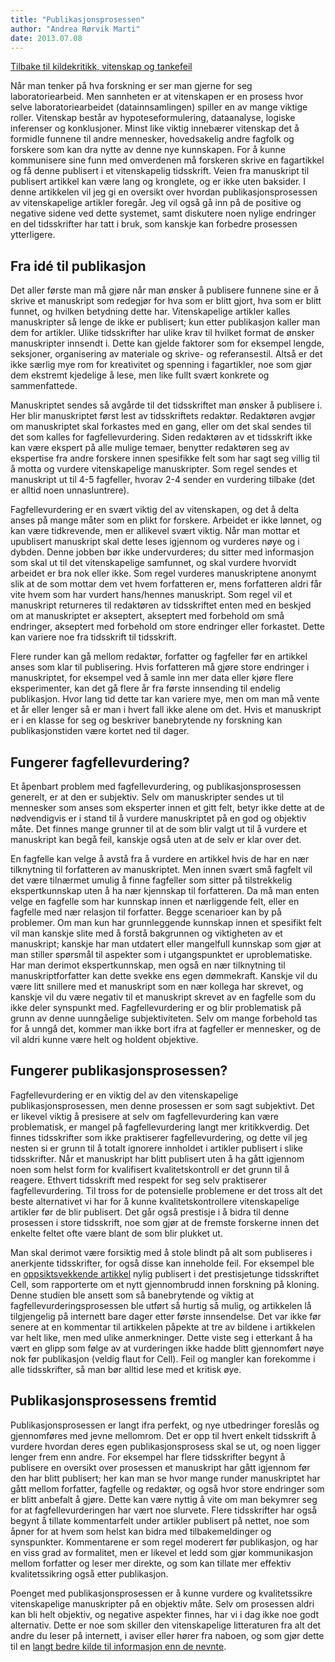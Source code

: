 ```yaml
---
title: "Publikasjonsprosessen"
author: "Andrea Rørvik Marti"
date: 2013.07.08
---
```


[Tilbake til kildekritikk, vitenskap og tankefeil](../../kildekritikk.qmd)

Når man tenker på hva forskning er ser man gjerne for seg laboratoriearbeid. Men sannheten er at vitenskapen er en prosess hvor selve laboratoriearbeidet (datainnsamlingen) spiller en av mange viktige roller. Vitenskap består av hypoteseformulering, dataanalyse, logiske inferenser og konklusjoner. Minst like viktig innebærer vitenskap det å formidle funnene til andre mennesker, hovedsakelig andre fagfolk og forskere som kan dra nytte av denne nye kunnskapen. For å kunne kommunisere sine funn med omverdenen må forskeren skrive en fagartikkel og få denne publisert i et vitenskapelig tidsskrift. Veien fra manuskript til publisert artikkel kan være lang og kronglete, og er ikke uten baksider. I denne artikkelen vil jeg gi en oversikt over hvordan publikasjonsprosessen av vitenskapelige artikler foregår. Jeg vil også gå inn på de positive og negative sidene ved dette systemet, samt diskutere noen nylige endringer en del tidsskrifter har tatt i bruk, som kanskje kan forbedre prosessen ytterligere.

## Fra idé til publikasjon

Det aller første man må gjøre når man ønsker å publisere funnene sine er å skrive et manuskript som redegjør for hva som er blitt gjort, hva som er blitt funnet, og hvilken betydning dette har. Vitenskapelige artikler kalles manuskripter så lenge de ikke er publisert; kun etter publikasjon kaller man dem for artikler. Ulike tidsskrifter har ulike krav til hvilket format de ønsker manuskripter innsendt i. Dette kan gjelde faktorer som for eksempel lengde, seksjoner, organisering av materiale og skrive- og referansestil. Altså er det ikke særlig mye rom for kreativitet og spenning i fagartikler, noe som gjør dem ekstremt kjedelige å lese, men like fullt svært konkrete og sammenfattede.

Manuskriptet sendes så avgårde til det tidsskriftet man ønsker å publisere i. Her blir manuskriptet først lest av tidsskriftets redaktør. Redaktøren avgjør om manuskriptet skal forkastes med en gang, eller om det skal sendes til det som kalles for fagfellevurdering. Siden redaktøren av et tidsskrift ikke kan være ekspert på alle mulige temaer, benytter redaktøren seg av ekspertise fra andre forskere innen spesifikke felt som har sagt seg villig til å motta og vurdere vitenskapelige manuskripter. Som regel sendes et manuskript ut til 4-5 fagfeller, hvorav 2-4 sender en vurdering tilbake (det er alltid noen unnasluntrere).

Fagfellevurdering er en svært viktig del av vitenskapen, og det å delta anses på mange måter som en plikt for forskere. Arbeidet er ikke lønnet, og kan være tidkrevende, men er allikevel svært viktig. Når man mottar et upublisert manuskript skal dette leses igjennom og vurderes nøye og i dybden. Denne jobben bør ikke undervurderes; du sitter med informasjon som skal ut til det vitenskapelige samfunnet, og skal vurdere hvorvidt arbeidet er bra nok eller ikke. Som regel vurderes manuskriptene anonymt slik at de som mottar dem vet hvem forfatteren er, mens forfatteren aldri får vite hvem som har vurdert hans/hennes manuskript. Som regel vil et manuskript returneres til redaktøren av tidsskriftet enten med en beskjed om at manuskriptet er akseptert, akseptert med forbehold om små endringer, akseptert med forbehold om store endringer eller forkastet. Dette kan variere noe fra tidsskrift til tidsskrift.

Flere runder kan gå mellom redaktør, forfatter og fagfeller før en artikkel anses som klar til publisering. Hvis forfatteren må gjøre store endringer i manuskriptet, for eksempel ved å samle inn mer data eller kjøre flere eksperimenter, kan det gå flere år fra første innsending til endelig publikasjon. Hvor lang tid dette tar kan variere mye, men om man må vente et år eller lenger så er man i hvert fall ikke alene om det. Hvis et manuskript er i en klasse for seg og beskriver banebrytende ny forskning kan publikasjonstiden være kortet ned til dager.

## Fungerer fagfellevurdering?

Et åpenbart problem med fagfellevurdering, og publikasjonsprosessen generelt, er at den er subjektiv. Selv om manuskripter sendes ut til mennesker som anses som eksperter innen et gitt felt, betyr ikke dette at de nødvendigvis er i stand til å vurdere manuskriptet på en god og objektiv måte. Det finnes mange grunner til at de som blir valgt ut til å vurdere et manuskript kan begå feil, kanskje også uten at de selv er klar over det.

En fagfelle kan velge å avstå fra å vurdere en artikkel hvis de har en nær tilknytning til forfatteren av manuskriptet. Men innen svært små fagfelt vil det være tilnærmet umulig å finne fagfeller som sitter på tilstrekkelig ekspertkunnskap uten å ha nær kjennskap til forfatteren. Da må man enten velge en fagfelle som har kunnskap innen et nærliggende felt, eller en fagfelle med nær relasjon til forfatter. Begge scenarioer kan by på problemer. Om man kun har grunnleggende kunnskap innen et spesifikt felt vil man kanskje slite med å forstå bakgrunnen og viktigheten av et manuskript; kanskje har man utdatert eller mangelfull kunnskap som gjør at man stiller spørsmål til aspekter som i utgangspunktet er uproblematiske. Har man derimot ekspertkunnskap, men også en nær tilknytning til manuskriptforfatter kan dette svekke ens egen dømmekraft. Kanskje vil du være litt snillere med et manuskript som en nær kollega har skrevet, og kanskje vil du være negativ til et manuskript skrevet av en fagfelle som du ikke deler synspunkt med. Fagfellevurdering er og blir problematisk på grunn av denne uunngåelige subjektiviteten. Selv om mange forbehold tas for å unngå det, kommer man ikke bort ifra at fagfeller er mennesker, og de vil aldri kunne være helt og holdent objektive.

## Fungerer publikasjonsprosessen?

Fagfellevurdering er en viktig del av den vitenskapelige publikasjonsprosessen, men denne prosessen er som sagt subjektivt. Det er likevel viktig å presisere at selv om fagfellevurdering kan være problematisk, er mangel på fagfellevurdering langt mer kritikkverdig. Det finnes tidsskrifter som ikke praktiserer fagfellevurdering, og dette vil jeg nesten si er grunn til å totalt ignorere innholdet i artikler publisert i slike tidsskrifter. Når et manuskript har blitt publisert uten å ha gått igjennom noen som helst form for kvalifisert kvalitetskontroll er det grunn til å reagere. Ethvert tidsskrift med respekt for seg selv praktiserer fagfellevurdering. Til tross for de potensielle problemene er det tross alt det beste alternativet vi har for å kunne kvalitetskontrollere vitenskapelige artikler før de blir publisert. Det går også prestisje i å bidra til denne prosessen i store tidsskrift, noe som gjør at de fremste forskerne innen det enkelte feltet ofte være blant de som blir plukket ut.

Man skal derimot være forsiktig med å stole blindt på alt som publiseres i anerkjente tidsskrifter, for også disse kan inneholde feil. For eksempel ble en [oppsiktsvekkende artikkel](http://www.nature.com/news/fallout-from-hailed-cloning-paper-1.13078) nylig publisert i det prestisjetunge tidsskriftet Cell, som rapporterte om et nytt gjennombrudd innen forskning på kloning. Denne studien ble ansett som så banebrytende og viktig at fagfellevurderingsprosessen ble utført så hurtig så mulig, og artikkelen lå tilgjengelig på internett bare dager etter første innsendelse. Det var ikke før senere at en kommentar til artikkelen påpekte at tre av bildene i artikkelen var helt like, men med ulike anmerkninger. Dette viste seg i etterkant å ha vært en glipp som følge av at vurderingen ikke hadde blitt gjennomført nøye nok før publikasjon (veldig flaut for Cell). Feil og mangler kan forekomme i alle tidsskrifter, så man bør alltid lese med et kritisk øye.

## Publikasjonsprosessens fremtid

Publikasjonsprosessen er langt ifra perfekt, og nye utbedringer foreslås og gjennomføres med jevne mellomrom. Det er opp til hvert enkelt tidsskrift å vurdere hvordan deres egen publikasjonsprosess skal se ut, og noen ligger lenger frem enn andre. For eksempel har flere tidsskrifter begynt å publisere en oversikt over prosessen et manuskript har gått igjennom før den har blitt publisert; her kan man se hvor mange runder manuskriptet har gått mellom forfatter, fagfelle og redaktør, og også hvor store endringer som er blitt anbefalt å gjøre. Dette kan være nyttig å vite om man bekymrer seg for at fagfellevurderingen har vært noe slurvete. Flere tidsskrifter har også begynt å tillate kommentarfelt under artikler publisert på nettet, noe som åpner for at hvem som helst kan bidra med tilbakemeldinger og synspunkter. Kommentarene er som regel moderert før publikasjon, og har en viss grad av formalitet, men er likevel et ledd som gjør kommunikasjon mellom forfatter og leser mer direkte, og som kan tillate mer effektiv kvalitetssikring også etter publikasjon.

Poenget med publikasjonsprosessen er å kunne vurdere og kvalitetssikre vitenskapelige manuskripter på en objektiv måte. Selv om prosessen aldri kan bli helt objektiv, og negative aspekter finnes, har vi i dag ikke noe godt alternativ. Dette er noe som skiller den vitenskapelige litteraturen fra alt det andre du leser på internett, i aviser eller hører fra naboen, og som gjør dette til en [langt bedre kilde til informasjon enn de nevnte](ikke-tro-alt-du-leser.qmd).
